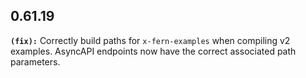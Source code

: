 ## 0.61.19
**`(fix):`** Correctly build paths for `x-fern-examples` when compiling v2 examples.
AsyncAPI endpoints now have the correct associated path parameters.



